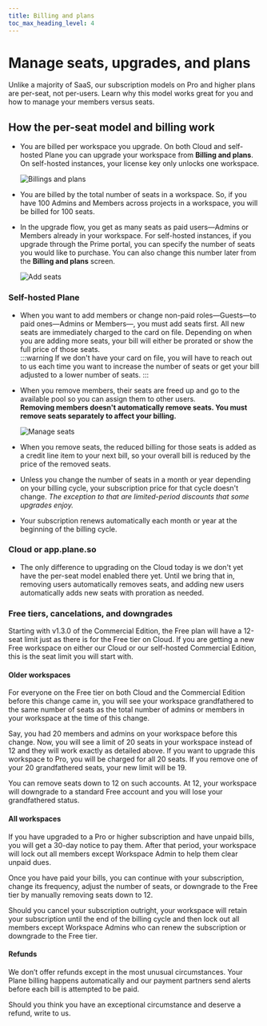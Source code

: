 ```yaml
---
title: Billing and plans
toc_max_heading_level: 4
---
```


# Manage seats, upgrades, and plans

Unlike a majority of SaaS, our subscription models on Pro and higher plans are per-seat, not per-users. Learn why this model works great for you and how to manage your members versus seats.

## How the per-seat model and billing work

- You are billed per workspace you upgrade. On both Cloud and self-hosted Plane you can upgrade your workspace from **Billing and plans**. On self-hosted instances, your license key only unlocks one workspace.

    ![Billings and plans](https://media.docs.plane.so/activate-license/billing-and-plans-cloud.webp#center)
- You are billed by the total number of seats in a workspace. So, if you have 100 Admins and Members across projects in a workspace, you will be billed for 100 seats.
- In the upgrade flow, you get as many seats as paid users—Admins or Members already in your workspace. For self-hosted instances, if you upgrade through the Prime portal, you can specify the number of seats you would like to purchase. You can also change this number later from the **Billing and plans** screen.
    
    ![Add seats](https://media.docs.plane.so/activate-license/add-seats.webp#center)

### Self-hosted Plane

- When you want to add members or change non-paid roles—Guests—to paid ones—Admins or Members—, you must add seats first. All new seats are immediately charged to the card on file. Depending on when you are adding more seats, your bill will either be prorated or show the full price of those seats.    
    :::warning
    If we don't have your card on file, you will have to reach out to us each time you want to increase the number of seats or get your bill adjusted to a lower number of seats.
    :::

- When you remove members, their seats are freed up and go to the available pool so you can assign them to other users.  
**Removing members doesn't automatically remove seats. You must remove seats separately to affect your billing.**
    
    ![Manage seats](https://media.docs.plane.so/activate-license/manage-seats.webp#center)

- When you remove seats, the reduced billing for those seats is added as a credit line item to your next bill, so your overall bill is reduced by the price of the removed seats.

- Unless you change the number of seats in a month or year depending on your billing cycle, your subscription price for that cycle doesn't change. *The exception to that are limited-period discounts that some upgrades enjoy.*

- Your subscription renews automatically each month or year at the beginning of the billing cycle.

### Cloud or app.plane.so

- The only difference to upgrading on the Cloud today is we don't yet have the per-seat model enabled there yet. Until we bring that in, removing users automatically removes seats, and adding new users automatically adds new seats with proration as needed.

### Free tiers, cancelations, and downgrades
Starting with v1.3.0 of the Commercial Edition, the Free plan will have a 12-seat limit just as there is for the Free tier on Cloud. If you are getting a new Free workspace on either our Cloud or our self-hosted Commercial Edition, this is the seat limit you will start with.

#### Older workspaces
For everyone on the Free tier on both Cloud and the Commercial Edition before this change came in, you will see your workspace grandfathered to the same number of seats as the total number of admins or members in your workspace at the time of this change.  

Say, you had 20 members and admins on your workspace before this change. Now, you will see a limit of 20 seats in your workspace instead of 12 and they will work exactly as detailed above. If you want to upgrade this workspace to Pro, you will be charged for all 20 seats. If you remove one of your 20 grandfathered seats, your new limit will be 19.  

You can remove seats down to 12 on such accounts. At 12, your workspace will downgrade to a standard Free account and you will lose your grandfathered status.

#### All workspaces

If you have upgraded to a Pro or higher subscription and have unpaid bills, you will get a 30-day notice to pay them. After that period, your workspace will lock out all members except Workspace Admin to help them clear unpaid dues.  

Once you have paid your bills, you can continue with your subscription, change its frequency, adjust the number of seats, or downgrade to the Free tier by manually removing seats down to 12.  

Should you cancel your subscription outright, your workspace will retain your subscription until the end of the billing cycle and then lock out all members except Workspace Admins who can renew the subscription or downgrade to the Free tier.

#### Refunds

We don’t offer refunds except in the most unusual circumstances. Your Plane billing happens automatically and our payment partners send alerts before each bill is attempted to be paid.

Should you think you have an exceptional circumstance and deserve a refund, write to us.